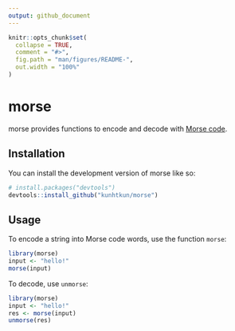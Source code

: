 ```yaml
---
output: github_document
---
```


<!-- README.md is generated from README.Rmd. Please edit that file -->

```r
knitr::opts_chunk$set(
  collapse = TRUE,
  comment = "#>",
  fig.path = "man/figures/README-",
  out.width = "100%"
)
```

# morse

<!-- badges: start -->
<!-- badges: end -->

morse provides functions to encode and decode with [Morse code].

[Morse code]: https://en.wikipedia.org/wiki/Morse_code

## Installation

You can install the development version of morse like so:

``` r
# install.packages("devtools")
devtools::install_github("kunhtkun/morse")
```

## Usage

To encode a string into Morse code words, use the function `morse`:

```r
library(morse)
input <- "hello!"
morse(input)
```

To decode, use `unmorse`:

```r
library(morse)
input <- "hello!"
res <- morse(input)
unmorse(res)
```
